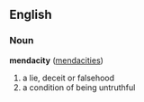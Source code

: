 ==English==

===Noun===
'''mendacity''' ([[mendacities]])
#a lie, deceit or falsehood
#a condition of being untruthful